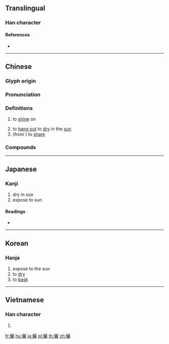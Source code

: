 {{character info/new}}
{{also|晒}}
==Translingual==

===Han character===
{{Han char|rn=72|rad=日|as=19|sn=23|four=67011|canj=AMMP|ids=⿰日麗}}

====References====
* {{Han ref|kx=0501.440|dkj=14266|dj=0872.190|hdz=21542.140|uh=66EC|ud=26348|bh=C5CE|bd=50638}}

----

==Chinese==
{{zh-forms|s=晒|t2=晒}}

===Glyph origin===
{{Han etym}}

===Pronunciation===
{{zh-pron
|m=shài
|c=saai3
|mn=sài
|mc=y
|oc=y
|ma=Zh-shài.ogg
|cat=v
}}

===Definitions===
{{zh-hanzi}}

# {{lb|zh|of the sun}} to [[shine]] on
# to [[hang out]] to [[dry]] in the [[sun]]
# (from {{etyl|en|zh}}) to [[share]]

===Compounds===
{{zh-der|曬黑|曬傷|曬熟|曬場|曬乾|曬暖|曬臺|曬太陽|曬圖|曬煙|曬種}}

----

==Japanese==

===Kanji===
{{ja-kanji|grade=|rs=日19}}

# dry in sun
# expose to sun

====Readings====
* {{ja-readings|on=[[さい]] (sai)|kun=[[さらす]] (sarasu), [[さらし]] (sarashi)}}

----

==Korean==

===Hanja===
{{ko-hanja|hangeul=[[쇄]]|eumhun=|rv=swae|mr=swae|y=sway}}

# expose to the sun
# to [[dry]]
# to [[bask]]

----

==Vietnamese==

===Han character===
{{vi-hantu|[[sái]]|rs=日19}}

# {{defn|lang=vi|sort=日19}}

[[fr:曬]]
[[hu:曬]]
[[ja:曬]]
[[pl:曬]]
[[th:曬]]
[[zh:曬]]